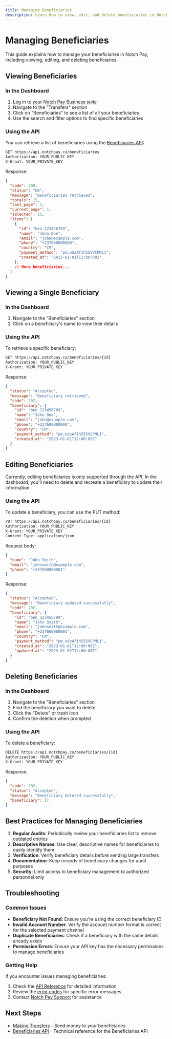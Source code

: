 ```yaml
---
title: Managing Beneficiaries
description: Learn how to view, edit, and delete beneficiaries in Notch Pay
---
```


# Managing Beneficiaries

This guide explains how to manage your beneficiaries in Notch Pay, including viewing, editing, and deleting beneficiaries.

## Viewing Beneficiaries

### In the Dashboard

1. Log in to your [Notch Pay Business suite](https://business.notchpay.co)
2. Navigate to the "Transfers" section
3. Click on "Beneficiaries" to see a list of all your beneficiaries
4. Use the search and filter options to find specific beneficiaries

### Using the API

You can retrieve a list of beneficiaries using the [Beneficiaries API](/api-reference/beneficiaries):

```bash
GET https://api.notchpay.co/beneficiaries
Authorization: YOUR_PUBLIC_KEY
X-Grant: YOUR_PRIVATE_KEY
```

Response:

```json
{
  "code": 200,
  "status": "OK",
  "message": "Beneficiaries retrieved",
  "totals": 15,
  "last_page": 1,
  "current_page": 1,
  "selected": 15,
  "items": [
    {
      "id": "ben_123456789",
      "name": "John Doe",
      "email": "john@example.com",
      "phone": "+237600000000",
      "country": "CM",
      "payment_method": "pm.ndzAfIh555VCPML1",
      "created_at": "2023-01-01T12:00:00Z"
    },
    // More beneficiaries...
  ]
}
```

## Viewing a Single Beneficiary

### In the Dashboard

1. Navigate to the "Beneficiaries" section
2. Click on a beneficiary's name to view their details

### Using the API

To retrieve a specific beneficiary:

```bash
GET https://api.notchpay.co/beneficiaries/{id}
Authorization: YOUR_PUBLIC_KEY
X-Grant: YOUR_PRIVATE_KEY
```

Response:

```json
{
  "status": "Accepted",
  "message": "Beneficiary retrieved",
  "code": 202,
  "beneficiary": {
    "id": "ben_123456789",
    "name": "John Doe",
    "email": "john@example.com",
    "phone": "+237600000000",
    "country": "CM",
    "payment_method": "pm.ndzAfIh555VCPML1",
    "created_at": "2023-01-01T12:00:00Z"
  }
}
```

## Editing Beneficiaries

<Note>
  Currently, editing beneficiaries is only supported through the API. In the dashboard, you'll need to delete and recreate a beneficiary to update their information.
</Note>

### Using the API

To update a beneficiary, you can use the PUT method:

```bash
PUT https://api.notchpay.co/beneficiaries/{id}
Authorization: YOUR_PUBLIC_KEY
X-Grant: YOUR_PRIVATE_KEY
Content-Type: application/json
```

Request body:

```json
{
  "name": "John Smith",
  "email": "johnsmith@example.com",
  "phone": "+237600000001"
}
```

Response:

```json
{
  "status": "Accepted",
  "message": "Beneficiary updated successfully",
  "code": 202,
  "beneficiary": {
    "id": "ben_123456789",
    "name": "John Smith",
    "email": "johnsmith@example.com",
    "phone": "+237600000001",
    "country": "CM",
    "payment_method": "pm.ndzAfIh555VCPML1",
    "created_at": "2023-01-01T12:00:00Z",
    "updated_at": "2023-01-02T12:00:00Z"
  }
}
```

## Deleting Beneficiaries

### In the Dashboard

1. Navigate to the "Beneficiaries" section
2. Find the beneficiary you want to delete
3. Click the "Delete" or trash icon
4. Confirm the deletion when prompted

### Using the API

To delete a beneficiary:

```bash
DELETE https://api.notchpay.co/beneficiaries/{id}
Authorization: YOUR_PUBLIC_KEY
X-Grant: YOUR_PRIVATE_KEY
```

Response:

```json
{
  "code": 202,
  "status": "Accepted",
  "message": "Beneficiary deleted successfully",
  "beneficiary": []
}
```

## Best Practices for Managing Beneficiaries

1. **Regular Audits**: Periodically review your beneficiaries list to remove outdated entries
2. **Descriptive Names**: Use clear, descriptive names for beneficiaries to easily identify them
3. **Verification**: Verify beneficiary details before sending large transfers
4. **Documentation**: Keep records of beneficiary changes for audit purposes
5. **Security**: Limit access to beneficiary management to authorized personnel only

## Troubleshooting

### Common Issues

- **Beneficiary Not Found**: Ensure you're using the correct beneficiary ID
- **Invalid Account Number**: Verify the account number format is correct for the selected payment channel
- **Duplicate Beneficiaries**: Check if a beneficiary with the same details already exists
- **Permission Errors**: Ensure your API key has the necessary permissions to manage beneficiaries

### Getting Help

If you encounter issues managing beneficiaries:

1. Check the [API Reference](/api-reference/beneficiaries) for detailed information
2. Review the [error codes](/get-started/errors) for specific error messages
3. Contact [Notch Pay Support](mailto:hello@notchpay.co) for assistance

## Next Steps

- [Making Transfers](/send-money/transfers) - Send money to your beneficiaries
- [Beneficiaries API](/api-reference/beneficiaries) - Technical reference for the Beneficiaries API
